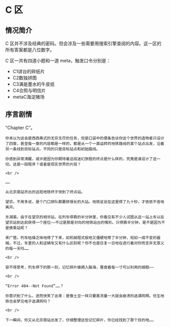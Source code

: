 # C 区

## 情况简介

C 区并不涉及经典的密码。但会涉及一些需要用搜索引擎查阅的内容。这一区的所有答案都是八位数字。

C 区一共有四道小题和一道 meta，触发口令分别是：

- C1讲台的碎纸片
- C2数独拼图
- C3满是墨水的牛皮纸
- C4合照与明信片
- metaC海淀赌场

## 序言剧情

<div className="text-red-700">
    “Chapter C”。

    你本以为这会是西西弗式的无穷无尽的任务，但是口袋中的便条告诉你这个世界的造物者只设计了四章，甚至每一章的内容都是一样的，都是从一个一直运转的地铁路线的某个站点出发，沿着另一条线到目标站点。不同的只是目标站点和初始路线。

    你感到异常清醒，或许是因为你期待着这段迷幻旅程的终点是什么样的，究竟是谁设计了这一切。这是一段程序？或者是现实世界的片段？

    <br />

    ……

    从北京南站开出的这班地铁终于快到了终点站。

    望京。不用多说，是个门口排队都要排很长的大站。地铁足足在这里停了九十秒，才依依不舍地离开。

    东湖渠。由于在望京的相邻站，在列车停靠的半分钟里，你看见有不少人试图从这一站上车以在望京站到达前获得一个座位——不过是那是对向的地铁站台的情形。只停靠半分钟，是不是因为不是换乘站呢？

    来广营。列车枯燥乏味地停了下来，如机械程式般地又僵硬地等了半分钟，宛如一成不变的器械。不过，车里的人和这辆车又有什么区别呢？你不也是日复一日地在进行着对你而言并无意义的每一天吗……

    <br />

    容不得思考，列车停下的那一刻，记忆碎片蜂拥入脑海，蚕食着每一寸可以利用的细胞——

    <br />

    “Error 404--Not Found”……？

    你意识到了什么，进而快笑了出来：是像土豆一样只要客流量一大就会崩溃的选课网啊。仿生地铁也会梦见电子选课网吗？

    <br />

    下一瞬间，你又从北京南站出发了，仔细整理这些记忆碎片，你已经找到了那个目的地……

</div>
